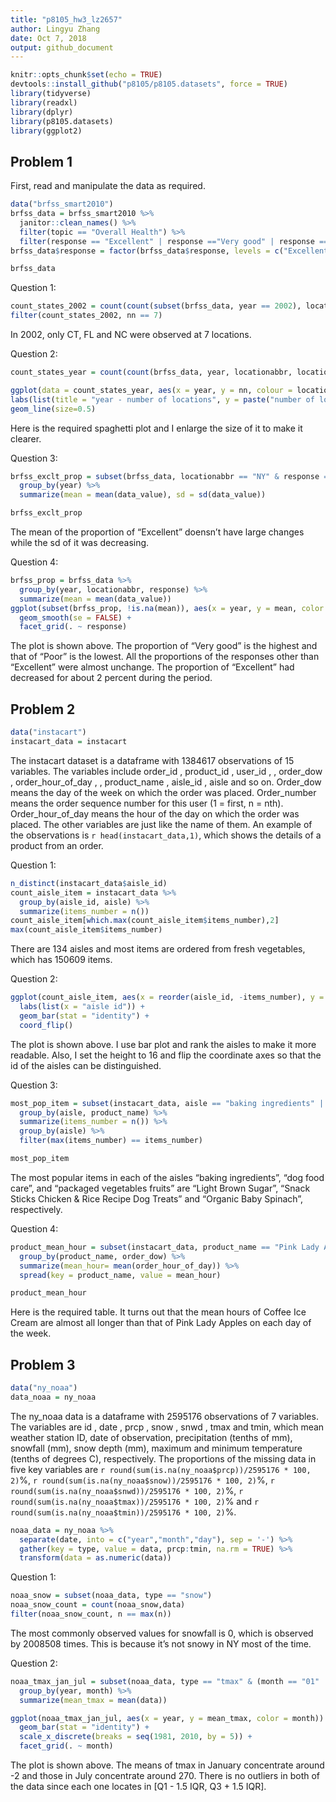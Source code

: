 ```yaml
---
title: "p8105_hw3_lz2657"
author: Lingyu Zhang
date: Oct 7, 2018
output: github_document
---
```


```r
knitr::opts_chunk$set(echo = TRUE)
devtools::install_github("p8105/p8105.datasets", force = TRUE)
library(tidyverse)
library(readxl)
library(dplyr)
library(p8105.datasets)
library(ggplot2)
```

## Problem 1

First, read and manipulate the data as required.

```r
data("brfss_smart2010")
brfss_data = brfss_smart2010 %>%
  janitor::clean_names() %>%
  filter(topic == "Overall Health") %>%
  filter(response == "Excellent" | response =="Very good" | response == "Good" | response == "Fair" | response =="Poor")
brfss_data$response = factor(brfss_data$response, levels = c("Excellent", "Very good", "Good", "Fair", "Poor"))

brfss_data
```

Question 1:
```r
count_states_2002 = count(count(subset(brfss_data, year == 2002), locationabbr, locationdesc), locationabbr)
filter(count_states_2002, nn == 7)
```

In 2002, only CT, FL and NC were observed at 7 locations.

Question 2:
```r
count_states_year = count(count(brfss_data, year, locationabbr, locationdesc), year, locationabbr)

ggplot(data = count_states_year, aes(x = year, y = nn, colour = locationabbr)) +
labs(list(title = "year - number of locations", y = paste("number of locations"))) + 
geom_line(size=0.5)
```

Here is the required spaghetti plot and I enlarge the size of it to make it clearer.

Question 3:
```r
brfss_exclt_prop = subset(brfss_data, locationabbr == "NY" & response == "Excellent" & (year == 2002 | year == 2006 | year == 2010)) %>%
  group_by(year) %>%
  summarize(mean = mean(data_value), sd = sd(data_value))

brfss_exclt_prop
```

The mean of the proportion of "Excellent" doensn't have large changes while the sd of it was decreasing.

Question 4:
```r
brfss_prop = brfss_data %>%
  group_by(year, locationabbr, response) %>%
  summarize(mean = mean(data_value))
ggplot(subset(brfss_prop, !is.na(mean)), aes(x = year, y = mean, color = response)) + 
  geom_smooth(se = FALSE) + 
  facet_grid(. ~ response)
```

The plot is shown above. The proportion of "Very good" is the highest and that of "Poor" is the lowest. All the proportions of the responses other than "Excellent" were almost unchange. The proportion of "Excellent" had decreased for about 2 percent during the period.

## Problem 2

```r
data("instacart")
instacart_data = instacart
```

The instacart dataset is a dataframe with 1384617 observations of 15 variables. The variables include order_id <int>, product_id <int>, user_id <int>, , order_dow <int>, order_hour_of_day <int>, , product_name <chr>, aisle_id <int>, aisle <chr> and so on. Order_dow means the day of the week on which the order was placed. Order_number means the order sequence number for this user (1 = first, n = nth). Order_hour_of_day means the hour of the day on which the order was placed. The other variables are just like the name of them. An example of the observations is `r head(instacart_data,1)`, which shows the details of a product from an order.

Question 1:
```r
n_distinct(instacart_data$aisle_id)
count_aisle_item = instacart_data %>%
  group_by(aisle_id, aisle) %>%
  summarize(items_number = n())
count_aisle_item[which.max(count_aisle_item$items_number),2]
max(count_aisle_item$items_number)
```

There are 134 aisles and most items are ordered from fresh vegetables, which has 150609 items.

Question 2:
```r
ggplot(count_aisle_item, aes(x = reorder(aisle_id, -items_number), y = items_number)) + 
  labs(list(x = "aisle id")) +
  geom_bar(stat = "identity") + 
  coord_flip()
```

The plot is shown above. I use bar plot and rank the aisles to make it more readable. Also, I set the height to 16 and flip the coordinate axes so that the id of the aisles can be distinguished.

Question 3:
```r
most_pop_item = subset(instacart_data, aisle == "baking ingredients" | aisle == "dog food care" | aisle == "packaged vegetables fruits") %>%
  group_by(aisle, product_name) %>%
  summarize(items_number = n()) %>%
  group_by(aisle) %>%
  filter(max(items_number) == items_number)

most_pop_item
```

The most popular items in each of the aisles “baking ingredients”, “dog food care”, and “packaged vegetables fruits” are "Light Brown Sugar", "Snack Sticks Chicken & Rice Recipe Dog Treats" and "Organic Baby Spinach", respectively.

Question 4:
```r
product_mean_hour = subset(instacart_data, product_name == "Pink Lady Apples" | product_name =="Coffee Ice Cream") %>%
  group_by(product_name, order_dow) %>%
  summarize(mean_hour= mean(order_hour_of_day)) %>%
  spread(key = product_name, value = mean_hour)

product_mean_hour
```

Here is the required table. It turns out that the mean hours of Coffee Ice Cream are almost all longer than that of Pink Lady Apples on each day of the week.

## Problem 3

```r
data("ny_noaa")
data_noaa = ny_noaa
```

The ny_noaa data is a dataframe with 2595176 observations of 7 variables. The variables are id <chr>, date <date>, prcp <int>, snow <int>, snwd <int>, tmax <chr> and tmin<chr>, which mean weather station ID, date of observation, precipitation (tenths of mm), snowfall (mm), snow depth (mm), maximum and minimum temperature (tenths of degrees C), respectively. The proportions of the missing data in five key variables are `r round(sum(is.na(ny_noaa$prcp))/2595176 * 100, 2)`%, `r round(sum(is.na(ny_noaa$snow))/2595176 * 100, 2)`%, `r round(sum(is.na(ny_noaa$snwd))/2595176 * 100, 2)`%, `r round(sum(is.na(ny_noaa$tmax))/2595176 * 100, 2)`% and `r round(sum(is.na(ny_noaa$tmin))/2595176 * 100, 2)`%.

```r
noaa_data = ny_noaa %>%
  separate(date, into = c("year","month","day"), sep = '-') %>%
  gather(key = type, value = data, prcp:tmin, na.rm = TRUE) %>%
  transform(data = as.numeric(data))
```

Question 1:
```r
noaa_snow = subset(noaa_data, type == "snow")
noaa_snow_count = count(noaa_snow,data)
filter(noaa_snow_count, n == max(n))
```

The most commonly observed values for snowfall is 0, which is observed by 2008508 times. This is because it's not snowy in NY most of the time.

Question 2:
```r
noaa_tmax_jan_jul = subset(noaa_data, type == "tmax" & (month == "01" | month == "07")) %>%
  group_by(year, month) %>%
  summarize(mean_tmax = mean(data))

ggplot(noaa_tmax_jan_jul, aes(x = year, y = mean_tmax, color = month)) + 
  geom_bar(stat = "identity") + 
  scale_x_discrete(breaks = seq(1981, 2010, by = 5)) +
  facet_grid(. ~ month)
```

The plot is shown above. The means of tmax in January concentrate around -2 and those in July concentrate around 270. There is no outliers in both of the data since each one locates in [Q1 - 1.5 IQR, Q3 + 1.5 IQR].